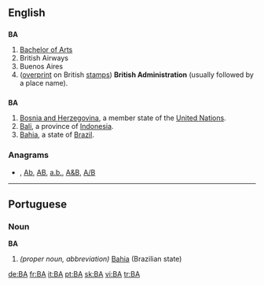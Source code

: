 {{also|ba|Ba|bá|bā}}
==English==

==={{initialism}}===
'''BA'''

# [[Bachelor of Arts]]
# British Airways
# Buenos Aires
# ([[overprint]] on British [[stamp]]s) '''British Administration''' (usually followed by a place name).

==={{abbreviation}}===
'''BA'''

# [[Bosnia and Herzegovina]], a member state of the [[United Nations]].
# [[Bali]], a province of [[Indonesia]].
# [[Bahia]], a state of [[Brazil]].

===Anagrams===
* {{alphagram|[[ab#English|ab]]}} , [[Ab#English|Ab]], [[AB#English|AB]], [[a.b.#English|a.b.]], [[A&B#English|A&B]], [[A/B#English|A/B]]


----

==Portuguese==

===Noun===
'''BA'''

# ''(proper noun, abbreviation)'' [[Bahia]] (Brazilian state)

[[de:BA]]
[[fr:BA]]
[[it:BA]]
[[pt:BA]]
[[sk:BA]]
[[vi:BA]]
[[tr:BA]]